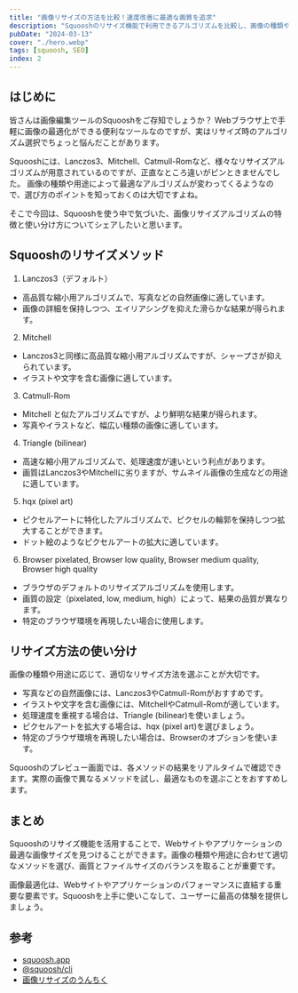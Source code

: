 ```yaml
---
title: "画像リサイズの方法を比較！速度改善に最適な画質を追求"
description: "Squooshのリサイズ機能で利用できるアルゴリズムを比較し、画像の種類や用途に応じた使い分け方を解説。Lanczos3、Mitchell、Catmull-Romなどの特徴を理解し、最適な画質とサイズのバランスを追求する方法を紹介します。"
pubDate: "2024-03-13"
cover: "./hero.webp"
tags: [squoosh, SEO]
index: 2
---
```


## はじめに

皆さんは画像編集ツールのSquooshをご存知でしょうか？
Webブラウザ上で手軽に画像の最適化ができる便利なツールなのですが、実はリサイズ時のアルゴリズム選択でちょっと悩んだことがあります。

Squooshには、Lanczos3、Mitchell、Catmull-Romなど、様々なリサイズアルゴリズムが用意されているのですが、正直なところ違いがピンときませんでした。
画像の種類や用途によって最適なアルゴリズムが変わってくるようなので、選び方のポイントを知っておくのは大切ですよね。

そこで今回は、Squooshを使う中で気づいた、画像リサイズアルゴリズムの特徴と使い分け方についてシェアしたいと思います。

## Squooshのリサイズメソッド

1. Lanczos3（デフォルト）

- 高品質な縮小用アルゴリズムで、写真などの自然画像に適しています。
- 画像の詳細を保持しつつ、エイリアシングを抑えた滑らかな結果が得られます。

2. Mitchell

- Lanczos3と同様に高品質な縮小用アルゴリズムですが、シャープさが抑えられています。
- イラストや文字を含む画像に適しています。

3. Catmull-Rom

- Mitchell と似たアルゴリズムですが、より鮮明な結果が得られます。
- 写真やイラストなど、幅広い種類の画像に適しています。

4. Triangle (bilinear)

- 高速な縮小用アルゴリズムで、処理速度が速いという利点があります。
- 画質はLanczos3やMitchellに劣りますが、サムネイル画像の生成などの用途に適しています。

5. hqx (pixel art)

- ピクセルアートに特化したアルゴリズムで、ピクセルの輪郭を保持しつつ拡大することができます。
- ドット絵のようなピクセルアートの拡大に適しています。

6. Browser pixelated, Browser low quality, Browser medium quality, Browser high quality

- ブラウザのデフォルトのリサイズアルゴリズムを使用します。
- 画質の設定（pixelated, low, medium, high）によって、結果の品質が異なります。
- 特定のブラウザ環境を再現したい場合に使用します。

## リサイズ方法の使い分け

画像の種類や用途に応じて、適切なリサイズ方法を選ぶことが大切です。

- 写真などの自然画像には、Lanczos3やCatmull-Romがおすすめです。
- イラストや文字を含む画像には、MitchellやCatmull-Romが適しています。
- 処理速度を重視する場合は、Triangle (bilinear)を使いましょう。
- ピクセルアートを拡大する場合は、hqx (pixel art)を選びましょう。
- 特定のブラウザ環境を再現したい場合は、Browserのオプションを使います。

Squooshのプレビュー画面では、各メソッドの結果をリアルタイムで確認できます。実際の画像で異なるメソッドを試し、最適なものを選ぶことをおすすめします。

## まとめ

Squooshのリサイズ機能を活用することで、Webサイトやアプリケーションの最適な画像サイズを見つけることができます。画像の種類や用途に合わせて適切なメソッドを選び、画質とファイルサイズのバランスを取ることが重要です。

画像最適化は、Webサイトやアプリケーションのパフォーマンスに直結する重要な要素です。Squooshを上手に使いこなして、ユーザーに最高の体験を提供しましょう。

## 参考

- [squoosh.app](https://squoosh.app/)
- [@squoosh/cli](https://www.npmjs.com/package/@squoosh/cli)
- [画像リサイズのうんちく](https://qiita.com/yoya/items/f167b2598fec98679422)
